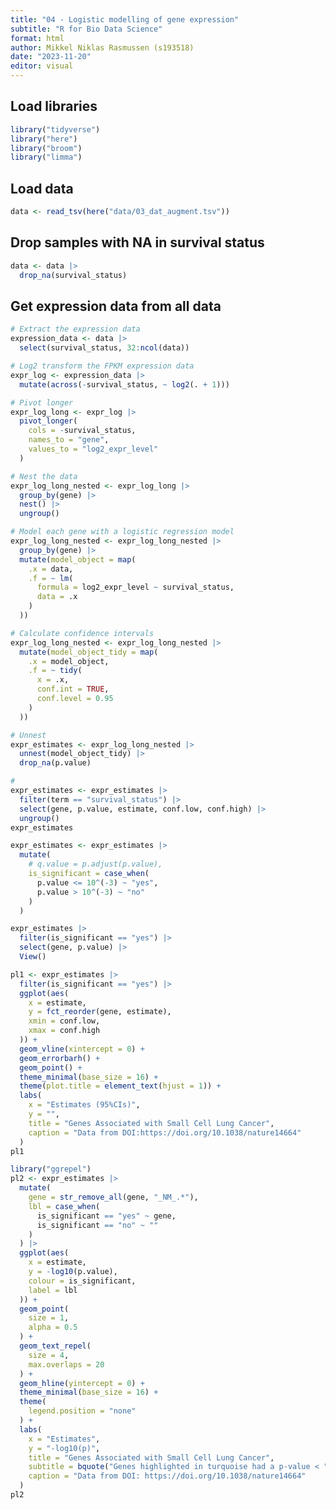 ```yaml
---
title: "04 - Logistic modelling of gene expression"
subtitle: "R for Bio Data Science"
format: html
author: Mikkel Niklas Rasmussen (s193518)
date: "2023-11-20"
editor: visual
---
```


## Load libraries
```r
library("tidyverse")
library("here")
library("broom")
library("limma")
```


## Load data

```r
data <- read_tsv(here("data/03_dat_augment.tsv"))
```

## Drop samples with NA in survival status 

```r
data <- data |>
  drop_na(survival_status)
```

## Get expression data from all data
```r
# Extract the expression data
expression_data <- data |>
  select(survival_status, 32:ncol(data))

# Log2 transform the FPKM expression data
expr_log <- expression_data |>
  mutate(across(-survival_status, ~ log2(. + 1)))

````

```r

# Pivot longer
expr_log_long <- expr_log |>
  pivot_longer(
    cols = -survival_status,
    names_to = "gene",
    values_to = "log2_expr_level"
  )

# Nest the data
expr_log_long_nested <- expr_log_long |>
  group_by(gene) |>
  nest() |>
  ungroup()

# Model each gene with a logistic regression model
expr_log_long_nested <- expr_log_long_nested |>
  group_by(gene) |>
  mutate(model_object = map(
    .x = data,
    .f = ~ lm(
      formula = log2_expr_level ~ survival_status,
      data = .x
    )
  ))

# Calculate confidence intervals
expr_log_long_nested <- expr_log_long_nested |>
  mutate(model_object_tidy = map(
    .x = model_object,
    .f = ~ tidy(
      x = .x,
      conf.int = TRUE,
      conf.level = 0.95
    )
  ))

# Unnest
expr_estimates <- expr_log_long_nested |>
  unnest(model_object_tidy) |>
  drop_na(p.value)

#
expr_estimates <- expr_estimates |>
  filter(term == "survival_status") |>
  select(gene, p.value, estimate, conf.low, conf.high) |>
  ungroup()
expr_estimates

expr_estimates <- expr_estimates |>
  mutate(
    # q.value = p.adjust(p.value),
    is_significant = case_when(
      p.value <= 10^(-3) ~ "yes",
      p.value > 10^(-3) ~ "no"
    )
  )

expr_estimates |>
  filter(is_significant == "yes") |>
  select(gene, p.value) |>
  View()
```


```r
pl1 <- expr_estimates |>
  filter(is_significant == "yes") |>
  ggplot(aes(
    x = estimate,
    y = fct_reorder(gene, estimate),
    xmin = conf.low,
    xmax = conf.high
  )) +
  geom_vline(xintercept = 0) +
  geom_errorbarh() +
  geom_point() +
  theme_minimal(base_size = 16) +
  theme(plot.title = element_text(hjust = 1)) +
  labs(
    x = "Estimates (95%CIs)",
    y = "",
    title = "Genes Associated with Small Cell Lung Cancer",
    caption = "Data from DOI:https://doi.org/10.1038/nature14664"
  )
pl1

library("ggrepel")
pl2 <- expr_estimates |>
  mutate(
    gene = str_remove_all(gene, "_NM_.*"),
    lbl = case_when(
      is_significant == "yes" ~ gene,
      is_significant == "no" ~ ""
    )
  ) |>
  ggplot(aes(
    x = estimate,
    y = -log10(p.value),
    colour = is_significant,
    label = lbl
  )) +
  geom_point(
    size = 1,
    alpha = 0.5
  ) +
  geom_text_repel(
    size = 4,
    max.overlaps = 20
  ) +
  geom_hline(yintercept = 0) +
  theme_minimal(base_size = 16) +
  theme(
    legend.position = "none"
  ) +
  labs(
    x = "Estimates",
    y = "-log10(p)",
    title = "Genes Associated with Small Cell Lung Cancer",
    subtitle = bquote("Genes highlighted in turquoise had a p-value < " * 10^-3),
    caption = "Data from DOI: https://doi.org/10.1038/nature14664"
  )
pl2
```
